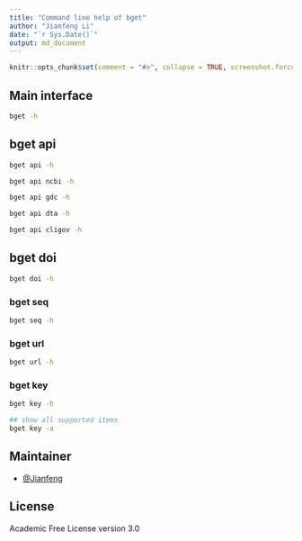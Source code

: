 ```yaml
---
title: "Command line help of bget"
author: "Jianfeng Li"
date: "`r Sys.Date()`"
output: md_document
---
```


```r
knitr::opts_chunk$set(comment = "#>", collapse = TRUE, screenshot.force = FALSE)
```

## Main interface
```bash
bget -h

```

## bget api

```bash
bget api -h
```

```bash
bget api ncbi -h
```

```bash
bget api gdc -h
```

```bash
bget api dta -h
```

```bash
bget api cligov -h
```

## bget doi

```bash
bget doi -h
```

### bget seq

```bash
bget seq -h
```

### bget url

```bash
bget url -h
```

### bget key

```bash
bget key -h
```

```bash
## show all supported items
bget key -a
```

## Maintainer

- [@Jianfeng](https://github.com/Miachol)

## License

Academic Free License version 3.0

